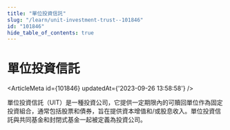 ```yaml
---
title: "單位投資信託"
slug: "/learn/unit-investment-trust--101846"
id: "101846"
hide_table_of_contents: true
---
```



# 單位投資信託

<ArticleMeta id={101846} updatedAt={'2023-09-26 13:58:58'} />
<div className='border-solid border-b border-t-0 my-4 border-[var(--ifm-color-gray-300)]' />

單位投資信託（UIT）是一種投資公司，它提供一定期限內的可贖回單位作為固定投資組合，通常包括股票和債券，旨在提供資本增值和/或股息收入。單位投資信託與共同基金和封閉式基金一起被定義為投資公司。
